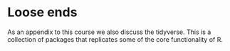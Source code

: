 # Loose ends

As an appendix to this course we also discuss the tidyverse. This is a collection of packages that replicates some of the core functionality of R. 